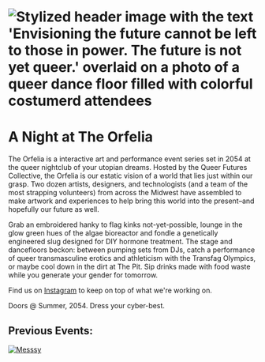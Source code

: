 
<h1>
  <img
    src={orfeliaHeaderImage}
    alt="Stylized header image with the text 'Envisioning the future cannot be left to those in power. The future is not yet queer.' overlaid on a photo of a queer dance floor filled with colorful costumerd attendees"
  />
</h1>

<div className="container">

# A Night at The Orfelia

The Orfelia is a interactive art and performance event series set in 2054 at the queer nightclub of your utopian dreams. Hosted by the Queer Futures Collective, the Orfelia is our estatic vision of a world that lies just within our grasp. Two dozen artists, designers, and technologists (and a team of the most strapping volunteers) from across the Midwest have assembled to make artwork and experiences to help bring this world into the present–and hopefully our future as well.

Grab an embroidered hanky to flag kinks not-yet-possible, lounge in the glow green hues of the algae bioreactor and fondle a genetically engineered slug designed for DIY hormone treatment. The stage and dancefloors beckon: between pumping sets from DJs, catch a performance of queer transmasculine erotics and athleticism with the Transfag Olympics, or maybe cool down in the dirt at The Pit. Sip drinks made with food waste while you generate your gender for tomorrow.

Find us on [Instagram](https://instagram.com/theorfelia) to keep on top of what we're working on.

Doors @ Summer, 2054. Dress your cyber-best.

## Previous Events:

<a href="/orfelia/messsy">
  <img src={messsyLogo} alt="Messsy" />
</a>
</div>
